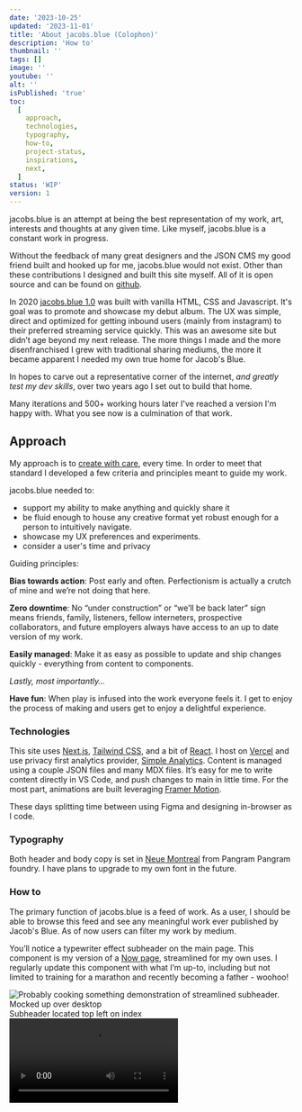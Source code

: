 ```yaml
---
date: '2023-10-25'
updated: '2023-11-01'
title: 'About jacobs.blue (Colophon)'
description: 'How to'
thumbnail: ''
tags: []
image: ''
youtube: ''
alt: ''
isPublished: 'true'
toc:
  [
    approach,
    technologies,
    typography,
    how-to,
    project-status,
    inspirations,
    next,
  ]
status: 'WIP'
version: 1
---
```


jacobs.blue is an attempt at being the best representation of my work, art, interests and thoughts at any given time. Like myself, jacobs.blue is a constant work in progress.

Without the feedback of many great designers and the JSON CMS my good friend built and hooked up for me, jacobs.blue would not exist. Other than these contributions I designed and built this site myself. All of it is open source and can be found on [github](https://github.com/jmedure).

In 2020 [jacobs.blue 1.0](https://jacobs.blue/archive) was built with vanilla HTML, CSS and Javascript. It's goal was to promote and showcase my debut album. The UX was simple, direct and optimized for getting inbound users (mainly from instagram) to their preferred streaming service quickly. This was an awesome site but didn’t age beyond my next release. The more things I made and the more disenfranchised I grew with traditional sharing mediums, the more it became apparent I needed my own true home for Jacob's Blue.

In hopes to carve out a representative corner of the internet, _and greatly test my dev skills_, over two years ago I set out to build that home.

Many iterations and 500+ working hours later I've reached a version I'm happy with. What you see now is a culmination of that work.

## Approach

My approach is to [create with care](https://createwcare.com), every time. In order to meet that standard I developed a few criteria and principles meant to guide my work.

jacobs.blue needed to:

- support my ability to make anything and quickly share it
- be fluid enough to house any creative format yet robust enough for a person to intuitively navigate.
- showcase my UX preferences and experiments.
- consider a user's time and privacy

Guiding principles:

**Bias towards action**: Post early and often. Perfectionism is actually a crutch of mine and we’re not doing that here.

**Zero downtime**: No “under construction” or “we’ll be back later” sign means friends, family, listeners, fellow interneters, prospective collaborators, and future employers always have access to an up to date version of my work.

**Easily managed**: Make it as easy as possible to update and ship changes quickly - everything from content to components.

_Lastly, most importantly…_

**Have fun**: When play is infused into the work everyone feels it. I get to enjoy the process of making and users get to enjoy a delightful experience.

### Technologies

This site uses [Next.js](https://nextjs.org), [Tailwind CSS](https://tailwindcss.com), and a bit of [React](https://react.dev). I host on [Vercel](https://vercel.com) and use privacy first analytics provider, [Simple Analytics](https://simpleanalytics.com). Content is managed using a couple JSON files and many MDX files. It’s easy for me to write content directly in VS Code, and push changes to main in little time. For the most part, animations are built leveraging [Framer Motion](https://www.framer.com/motion/).

These days splitting time between using Figma and designing in-browser as I code.

### Typography

Both header and body copy is set in [Neue Montreal](https://pangrampangram.com/products/neue-montreal) from Pangram Pangram foundry. I have plans to upgrade to my own font in the future.

### How to

The primary function of jacobs.blue is a feed of work. As a user, I should be able to browse this feed and see any meaningful work ever published by Jacob's Blue. As of now users can filter my work by medium.

You’ll notice a typewriter effect subheader on the main page. This component is my version of a [Now page](https://nownownow.com/about), streamlined for my own uses. I regularly update this component with what I’m up-to, including but not limited to training for a marathon and recently becoming a father - woohoo!

<div className="pt-6 pb-2">
  <div className="relative bottom-0 object-top-left sm:object-cover border rounded-lg bg-neutral-50 w-full h-full aspect-video border-black/10  overflow-hidden">
    <Image
      src="/design/subheader.png"
      alt="Probably cooking something demonstration of streamlined subheader. Mocked up over desktop"
      objectFit="cover"
      fill
    />
  </div>
  <figcaption className="w-full align-middle text-center text-neutral-400 font-jbd">
    Subheader located top left on index
  </figcaption>
</div>

<Video src="subheader.mp4" />

Beyond the main feed pages this site is designed to be explored via the footer. I’m the type of video game player that plays all the side quests and tries to explore 100% of the map. The UX intentionally rewards the explorer. This is a behavior I want to champion over the typical kite-lite social media users (myself included) that blows whichever way the algorithmic wind blows them.

Other than the "blog" parts of my site - where I’m regularly writing and spending entirely too much time rewriting css- the footer contains many regularly updated indexes. These indexes break down into detail pages that signal turn-around points for the user. Some cool indexes include, [every song I’ve ever released](/discography), [past versions of the website](/archive) and, what I deem to be, [valuable, book recommendations](/library). These pages are a lot of fun to make and hopefully fun for you to look through.

<BlogImage
  src="/design/index.svg"
  alt="status symbols for jacobs.blue 3 symbols denoting idea draft and polished"
  fig=" I designed these using icons from Material UI"
/>

Of several specific use cases, the original use case for my site and one of the most regularly utilized is the song page. Song pages are really cool. I’ve never seen an artist with one like mine. On the song page a user can primarily find all streaming links but they can also sing along with lyrics, read through the credits and _one day soon_ play the music in-browser. [Check it out!](/discography)

### Project status

Similar to [Maggie Appleton](https://maggieappleton.com/colophon#growth-stages), despite regularly updating this site I'm also bad at finishing things. In the name of biasing towards action I came up with a taxonomy for a written works “doneness” so-to-speak, in order to push un-refined thoughts worth-sharing.

<BlogImage
  src="/design/status.svg"
  alt="status symbols for jacobs.blue 3 symbols denoting idea draft and polished"
  fig=" I designed these using icons from Material UI"
/>

Essays start as WIPs, become Drafts, and finish as Essays.

Note: perfectly reflecting why this is important, I’ve changed the naming conventions of the project status 3 times just since starting this essay.

## Inspirations

There are many exceptional designers sharing their work on the internet that helped shaped this project. Ranging from small to very large sources of inspiration, jacobs.blue would not exist in it's current form without the following: [Maggie Appleton](https://maggieappleton.com/), [Jordan Singer](https://ibuildmyideas.com/), [Eike Drescher](https://www.eikedrescher.com/) [Marco Cornacchia](https://www.marco.fyi/), [Paco Coursey](https://paco.me/), [Rauno Freiberg](https://rauno.me/), [Rikitesh Nighot](https://nighot.com/), [Brian Lovin](https://brianlovin.com/), [Joseph Zhang](https://www.josephz.me/), [Ethan](https://area.cx), [Sebastian](https://www.carlhauser.com/). Thank you for your work!

## Next

Althought corny, making this site has made me more comfortable being all the things I am under one umbrella. Social media has made me feel like I'm _only_ a musician, but in the real world I am many things. Jacobs.blue is not only a good representation of this but helped me own it. I used to keep to websites, one for my design work, one for music. Now I'm comfortable with them in the same space. Like myself, jacobs.blue is a constant work in progress. Expect jacobs.blue to evolve and change shape as much as I do.

If you’ve made it this far please share some feedback either on [twitter](https://twitter.com/jacobs__blue) or [email me](mailto:jake@jacobs.blue?subject=Wus%20cracking%20big%20dawg?) directly.
